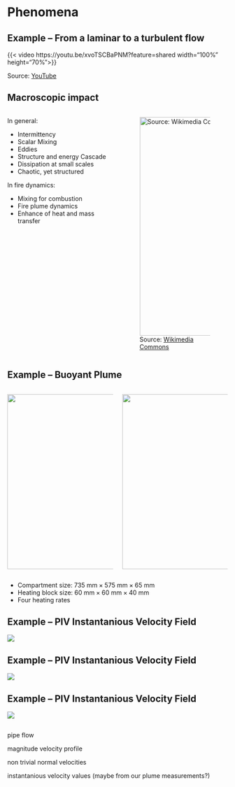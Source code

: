 # Phenomena

## Example -- From a laminar to a turbulent flow

{{< video https://youtu.be/xvoTSCBaPNM?feature=shared width="100%" height="70%">}}

Source: [YouTube](https://youtu.be/v5IoP9Pc-Y0?feature=shared)

## Macroscopic impact

:::: {.columns}

::: {.column width="50%"}
In general: 

- Intermittency
- Scalar Mixing
- Eddies
- Structure and energy Cascade
- Dissipation at small scales
- Chaotic, yet structured

In fire dynamics:

- Mixing for combustion
- Fire plume dynamics
- Enhance of heat and mass transfer
:::

::: {.column width="50%"}
![Source: [Wikimedia Commons](https://commons.wikimedia.org/wiki/File:Laminar-turbulent_transition.jpg)](https://upload.wikimedia.org/wikipedia/commons/thumb/0/03/Laminar-turbulent_transition.jpg/960px-Laminar-turbulent_transition.jpg){height=500}
:::

::::


## Example -- Buoyant Plume

:::: {.columns}

::: {.column width='50%'}
![](./figs/Fluctuations_Experimental_Setup_Photo.jpg){height="400" fig-align="center"}
:::

::: {.column width='50%'}
![](./figs/Fluctuations_Schematics_PIV.jpg){height="400" fig-align="center"}
:::
::::

- Compartment size: $735\ \text{mm} \times 575\ \text{mm} \times 65\ \text{mm}$
- Heating block size: $60\ \text{mm} \times 60\ \text{mm} \times 40\ \text{mm}$
- Four heating rates

## Example -- PIV Instantanious Velocity Field

![](./figs/Fluctuations_PIV_Field.png){fig-align="center"}

## Example -- PIV Instantanious Velocity Field

![](./figs/Fluctuations_Time_Series.png){fig-align="center"}

## Example -- PIV Instantanious Velocity Field

![](./figs/Fluctuations_Distribution.png){fig-align="center"}

## 

pipe flow

magnitude velocity profile

non trivial normal velocities

instantanious velocity values (maybe from our plume measurements?)
